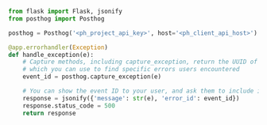 ```python
from flask import Flask, jsonify
from posthog import Posthog

posthog = Posthog('<ph_project_api_key>', host='<ph_client_api_host>')

@app.errorhandler(Exception)
def handle_exception(e):
    # Capture methods, including capture_exception, return the UUID of the captured event,
    # which you can use to find specific errors users encountered
    event_id = posthog.capture_exception(e)

    # You can show the event ID to your user, and ask them to include it in bug reports
    response = jsonify({'message': str(e), 'error_id': event_id})
    response.status_code = 500
    return response
```
